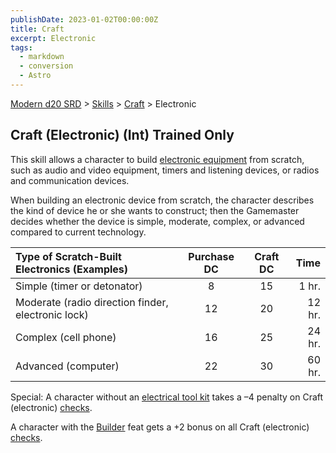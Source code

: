```yaml
---
publishDate: 2023-01-02T00:00:00Z
title: Craft
excerpt: Electronic
tags:
  - markdown
  - conversion
  - Astro
---
```


[Modern d20 SRD](/#modernD20) > [Skills](modern-d20-srd-skills-index) > [Craft](modern-d20-srd-skills-craft) > Electronic

## Craft (Electronic) (Int) Trained Only

This skill allows a character to build [electronic equipment](modern-d20-srd-equipment-surveillance-gear) from scratch, such as audio and video equipment, timers and listening devices, or radios and communication devices.

When building an electronic device from scratch, the character describes the kind of device he or she wants to construct; then the Gamemaster decides whether the device is simple, moderate, complex, or advanced compared to current technology.

| Type of Scratch-Built Electronics (Examples)       | Purchase DC | Craft DC |   Time |
| :------------------------------------------------- | :---------: | :------: | -----: |
| Simple (timer or detonator)                        |      8      |    15    |  1 hr. |
| Moderate (radio direction finder, electronic lock) |     12      |    20    | 12 hr. |
| Complex (cell phone)                               |     16      |    25    | 24 hr. |
| Advanced (computer)                                |     22      |    30    | 60 hr. |

Special: A character without an [electrical tool kit](modern-d20-srd-equipment-professional-equipment) takes a –4 penalty on Craft (electronic) [checks](modern-d20-srd-skills-skill-basics-php#skill-check-index).

A character with the [Builder](modern-d20-srd-feats-builder) feat gets a +2 bonus on all Craft (electronic) [checks](modern-d20-srd-skills-skill-basics-php#skill-check-index).
